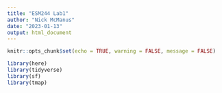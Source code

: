 ```yaml
---
title: "ESM244 Lab1"
author: "Nick McManus"
date: "2023-01-13"
output: html_document
---
```


```r
knitr::opts_chunk$set(echo = TRUE, warning = FALSE, message = FALSE)

library(here)
library(tidyverse)
library(sf)
library(tmap)
```

